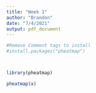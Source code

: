 ```yaml
---
title: "Week 1"
author: "Brandon"
date: "7/4/2021"
output: pdf_document
---
```


```r
#Remove Comment tags to install
#install.packages("pheatmap")



library(pheatmap)

pheatmap(x)
```
